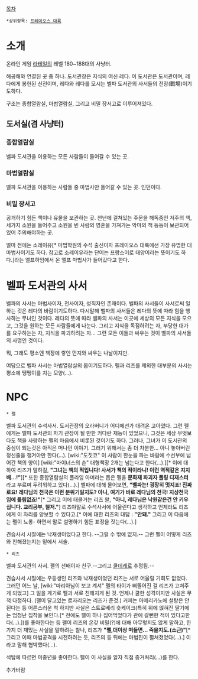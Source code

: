 [[목차]]

 *상위항목: [[프레이오스 대륙]]
= 소개 =

온라인 게임 [[라테일]]의 레벨 180~188대의 사냥터.

해공해와 연결된 곳 중 하나. 도서관장은 지식의 여신 레다.
이 도서관은 도서관이며, 레다에게 봉헌된 신전이며, 레다와 레다를 모시는 벨파 도서관의 사서들의 전장(戰場)이기도하다.

구조는 종합열람실, 마법열람실, 그리고 비밀 장서고로 이루어져있다.

== 도서실(겸 사냥터) ==
=== 종합열람실 ===
벨파 도서관을 이용하는 모든 사람들이 들어갈 수 있는 곳.
=== 마법열람실 ===
벨파 도서관을 이용하는 사람들 중 마법사만 들어갈 수 있는 곳. 인던이다.
=== 비밀 장서고 ===
공개하기 힘든 책이나 유물을 보관하는 곳.
천년에 걸쳐있는 주문을 해독중인 저주의 책, 세가지 소원을 들어주고 소원을 빈 사람의 영혼을 가져가는 악마의 책 등등이 보관되어 있어 주의해야하는 곳.

얼마 전에는 소레이유[* 마법학원의 수석 출신이자 프레이오스 대륙에선 가장 유명한 대마법사이기도 하다. 참고로 소레이유라는 단어는 프랑스어로 태양이라는 뜻이기도 하다.]라는 엘프하임에서 온 엘프 마법사가 들어갔다고 한다.
= 벨파 도서관의 사서 =
벨파의 사서는 마법사이자, 전사이자, 성직자인 존재이다.
벨파의 사서들이 사서로써 일하는 것은 레다의 바람이기도하다. 다시말해 벨파의 사서들은 레다의 뜻에 따라 힘을 행사하는 무녀인 것이다.
레다의 뜻에 따라 벨파의 사서는 이곳에 세상의 모든 지식을 모으고, 그것을 원하는 모든 사람들에게 나눈다. 그리고 지식을 독점하려는 자, 부당한 대가를 요구하는는 자, 지식을 파괴하려는 자... 그런 모든 이들과 싸우는 것이 벨파의 사서들의 사명인 것이다.

뭐, 그래도 평소엔 책장에 쌓인 먼지와 싸우는 나날이지만.

여담으로 벨파 사서는 마법열람실의 몹이기도하다. 펠과 리즈를 제외한 대부분의 사서는 평소에 땡땡이를 치는 모양(...).
= NPC =
 * 펠
벨파 도서관의 수석사서.
도서관장의 오라버니가 어디에선가 대려온 고아였다. 그런 펠에게는 벨파 도서관의 차기 관장이 될 만한 커다란 재능이 있었으니, 그것은 세상 무엇보다도 책을 사랑하는 펠의 마음에서 비롯된 것이기도 하다.
그러나, 그녀가 이 도서관의 중심이 되는것은 아직은 머나먼 이야기.
그러기 위해서는 좀 더 차분한... 아니 놓아버린 정신줄을 챙겨야만 한다(...).
[wiki:"도짓코" 이 사람이 한눈을 파는 바람에 수선부에 넘어간 책의 양이] [wiki:"마이너스의 손" 대형책장 2개는 넘는다고 한다(...).][* 이에 대하여 리즈가 말하길, '''"그녀는 책의 적입니다! 사서가 책의 적이라니! 이런 역적같은 지지배...!"'''][* 또한 종합열람실의 플라잉 아머라는 몹은 펠을 '''문화재 파괴자 폴링 디재스터'''라고 부르며 두려워하고 있다(...).]
벨파에 대해 물어보면, '''"벨파는! 굉장히 멋지죠! 진짜로요! 레다님의 천국은 이런 분위기일지도? 아니, 여기가 바로 레다님의 천국! 지상천국임에 틀림없죠!"'''[* 그리고 이에 태클거는 리즈 왈, '''"아니, 레다님은 낙원같은건 안 키우십니다. 교리공부, 철저."'''] 
리즈야말로 수석사서에 어울린다고 생각하고 언제라도 리즈에게 이 자리를 양보할 수 있다고.[* 이에 대한 리즈의 대답 : '''"안돼."''' 그리고 이 다음에는 펠이 뇨롱- 하면서 말로 설명하기 힘든 표정을 짓는다(...).]

견습사서 시절에는 낙재생이었다고 한다. --그럴 수 밖에 없지.-- 그런 펠이 어떻게 리즈와 친해졌는지는 밑에서 서술.
 * 리즈
벨파 도서관의 사서. 펠의 선배이자 친구.--그리고 [[쿨데레]]로 추정됨.--

견습사서 시절에는 우등생인 리즈와 낙재생이었던 리즈는 서로 어울릴 기회도 없었다.
그러던 어느 날, [wiki:"마리아님이 보고 계셔" 펠의 타이가 삐뚤어진 걸 리즈가 고쳐주게 되었고] 그 일을 계기로 펠과 서로 친해지게 된 것. 언제나 쿨한 성격이지만 사실은 무척 다정하다. (펠이 달고있는 로자리오는 리즈가 준것.)
커피는 아메리카노에 설탕은 안된다는 등 어른스러운 척 하지만 사실은 스트로베리 숏케이크(특히 위에 얹혀진 딸기에는 엄청난 집착을 보인다.[* 전에도 펠이 하나 집어먹었다가 관에 갈뻔한 적이 있다고한다(...).])를 좋아한다는 등 펠이 리즈의 온갖 비밀(?)에 대해 아무렇지도 않게 말하고, 한가지 더 재밌는 사실을 말하려는 찰나, 리즈가 '''"펠,더이상 떠들면... 죽을지도.(소근)"'''[* 그리고 이때 마법공격을 시전하려는 듯, 리즈의 등 뒤에는 마법진이 펼쳐졌었다(...).] 이라고 말해 협박했다(...). 

석탑에 따르면 미중년을 좋아한다. 펠이 이 사실을 알자 직접 증거처리(...)를 한다.

추가바람
